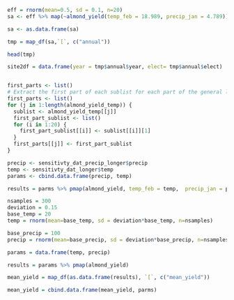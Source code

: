 
```r

eff = rnorm(mean=0.5, sd = 0.1, n=20)
sa <- eff %>% map(~almond_yield(temp_feb = 18.989, precip_jan = 4.789))

sa <- as.data.frame(sa)

tmp = map_df(sa,`[`, c("annual"))

head(tmp)

site2df = data.frame(year = tmp$annual$year, elect= tmp$annual$elect)



```

```r

first_parts <- list()
# Extract the first part of each sublist for each part of the general list
first_parts <- list()
for (j in 1:length(almond_yield_temp)) {
  sublist <- almond_yield_temp[[j]]
  first_part_sublist <- list()
  for (i in 1:20) {
    first_part_sublist[[i]] <- sublist[[i]][1]
  }
  first_parts[[j]] <- first_part_sublist
}

```


```r
precip <- sensitivty_dat_precip_longer$precip
temp <- sensitivty_dat_longer$temp
params <- cbind.data.frame(precip, temp)

results = parms %>% pmap(almond_yield, temp_feb = temp,  precip_jan = precip)
```

```r
nsamples = 300
deviation = 0.15
base_temp = 20
temp = rnorm(mean=base_temp, sd = deviation*base_temp, n=nsamples)

base_precip = 100
precip = rnorm(mean=base_precip, sd = deviation*base_precip, n=nsamples)

params = data.frame(temp, precip)

results = params %>% pmap(almond_yield)

mean_yield = map_df(as.data.frame(results), `[`, c("mean_yield"))

mean_yield = cbind.data.frame(mean_yield, parms)
```

